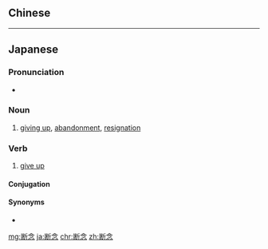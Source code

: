 {{also|斷念}}
==Chinese==
{{zh-see|斷念}}

----

==Japanese==
{{ja-kanjitab|だん|ねん|yomi=on}}

===Pronunciation===
* {{ja-pron|だんねん|yomi=o}}

===Noun===
{{ja-noun|だんねん}}

# [[giving up]], [[abandonment]], [[resignation]]

===Verb===
{{ja-verb-suru|tr=trans|だんねん}}

# [[give up]]
#: {{ja-usex|開発を断念した。|かいはつ を だんねん した。|He gave up the development.}}

====Conjugation====
{{ja-suru|だんねん}}

====Synonyms====
* {{ja-r|諦める|あきらめる}}

[[mg:断念]]
[[ja:断念]]
[[chr:断念]]
[[zh:断念]]